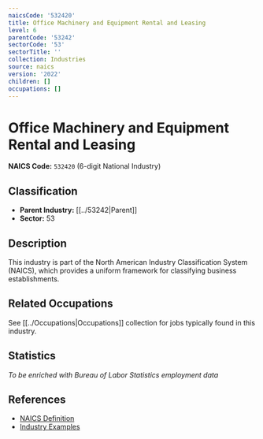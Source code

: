 ```yaml
---
naicsCode: '532420'
title: Office Machinery and Equipment Rental and Leasing
level: 6
parentCode: '53242'
sectorCode: '53'
sectorTitle: ''
collection: Industries
source: naics
version: '2022'
children: []
occupations: []
---
```

# Office Machinery and Equipment Rental and Leasing

**NAICS Code:** `532420` (6-digit National Industry)

## Classification

- **Parent Industry:** [[../53242|Parent]]
- **Sector:** 53

## Description

This industry is part of the North American Industry Classification System (NAICS), which provides a uniform framework for classifying business establishments.

## Related Occupations

See [[../Occupations|Occupations]] collection for jobs typically found in this industry.

## Statistics

*To be enriched with Bureau of Labor Statistics employment data*

## References

- [NAICS Definition](https://www.census.gov/naics/)
- [Industry Examples](https://www.census.gov/naics/2022NAICS/)
